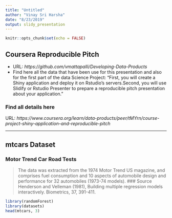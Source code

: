 ---
title: "Untitled"
author: "Vinay Sri Harsha"
date: "8/23/2019"
output: slidy_presentation
---

```{r setup, include=FALSE}
knitr::opts_chunk$set(echo = FALSE)
```

## Coursera Reproducible Pitch

- URL: *https://github.com/vmattapalli/Developing-Data-Products*
- Find here all the data that have been use for this presentation and also for the first part of the data Science Project: "First, you will create a Shiny application and deploy it on Rstudio's servers.Second, you will use Slidify or Rstudio Presenter to prepare a reproducible pitch presentation about your application."

### Find all details here
URL: *https://www.coursera.org/learn/data-products/peer/tMYrn/course-project-shiny-application-and-reproducible-pitch*

---

## mtcars Dataset

### Motor Trend Car Road Tests

> The data was extracted from the 1974 Motor Trend US magazine, and comprises fuel consumption and 10 aspects of automobile design and performance for 32 automobiles (1973-74 models).
### Source
> Henderson and Velleman (1981), Building multiple regression models interactively. Biometrics, 37, 391-411.

```{r}
library(randomForest)
library(datasets)
head(mtcars, 3)
```